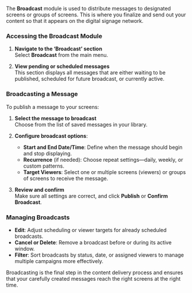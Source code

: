 The **Broadcast** module is used to distribute messages to designated screens or groups of screens. This is where you finalize and send out your content so that it appears on the digital signage network.

### Accessing the Broadcast Module

1. **Navigate to the ‘Broadcast’ section**  
   Select **Broadcast** from the main menu.

2. **View pending or scheduled messages**  
   This section displays all messages that are either waiting to be published, scheduled for future broadcast, or currently active.

### Broadcasting a Message

To publish a message to your screens:

1. **Select the message to broadcast**  
   Choose from the list of saved messages in your library.

2. **Configure broadcast options**:
   - **Start and End Date/Time**: Define when the message should begin and stop displaying.
   - **Recurrence** (if needed): Choose repeat settings—daily, weekly, or custom patterns.
   - **Target Viewers**: Select one or multiple screens (viewers) or groups of screens to receive the message.

3. **Review and confirm**  
   Make sure all settings are correct, and click **Publish** or **Confirm Broadcast**.

### Managing Broadcasts

- **Edit**: Adjust scheduling or viewer targets for already scheduled broadcasts.
- **Cancel or Delete**: Remove a broadcast before or during its active window.
- **Filter**: Sort broadcasts by status, date, or assigned viewers to manage multiple campaigns more effectively.

Broadcasting is the final step in the content delivery process and ensures that your carefully created messages reach the right screens at the right time.
